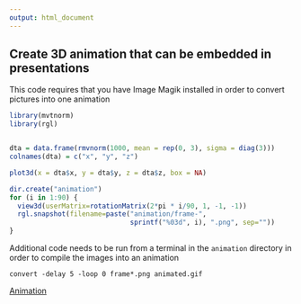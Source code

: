 ```yaml
---
output: html_document
---
```


## **Create 3D animation that can be embedded in presentations**

This code requires that you have Image Magik installed in order to convert pictures into one animation


```r
library(mvtnorm)
library(rgl)


dta = data.frame(rmvnorm(1000, mean = rep(0, 3), sigma = diag(3)))
colnames(dta) = c("x", "y", "z")

plot3d(x = dta$x, y = dta$y, z = dta$z, box = NA)

dir.create("animation")
for (i in 1:90) {
  view3d(userMatrix=rotationMatrix(2*pi * i/90, 1, -1, -1))
  rgl.snapshot(filename=paste("animation/frame-",
                              sprintf("%03d", i), ".png", sep=""))
}
```

Additional code needs to be run from a terminal in the `animation` directory in order to compile the images into an animation

`convert -delay 5 -loop 0 frame*.png animated.gif`

[Animation]("https://raw.githubusercontent.com/JestonBlu/DataScience/gh-pages/Visualization/plot3d/animated.gif")